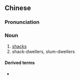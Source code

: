 {{also|棚户}}
==Chinese==
{{zh-forms|s=棚户}}

===Pronunciation===
{{zh-pron
|m=pénghù
|cat=n
}}

===Noun===
{{zh-noun}}

# [[shacks]]
# shack-dwellers, slum-dwellers

====Derived terms====
* {{zh-l|棚戶區}}